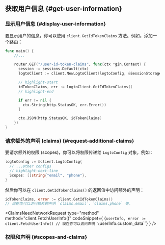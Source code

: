 

## 获取用户信息 \{#get-user-information}

### 显示用户信息 \{#display-user-information}

要显示用户的信息，你可以使用 `client.GetIdTokenClaims` 方法。例如，添加一个路由：

```go title="main.go"
func main() {
    //...

    router.GET("/user-id-token-claims", func(ctx *gin.Context) {
      session := sessions.Default(ctx)
      logtoClient := client.NewLogtoClient(logtoConfig, &SessionStorage{session: session})

      // highlight-start
      idTokenClaims, err := logtoClient.GetIdTokenClaims()
      // highlight-end

      if err != nil {
        ctx.String(http.StatusOK, err.Error())
      }

      ctx.JSON(http.StatusOK, idTokenClaims)
    })
}
```

### 请求额外的声明 (claims) \{#request-additional-claims}

<FindUserInfoMissing method="client.GetIdTokenClaims()" />

<ScopesAndClaimsIntroduction />

要请求额外的权限 (scopes)，你可以将权限传递给 `LogtoConfig` 对象。例如：

```go title="main.go"
logtoConfig := &client.LogtoConfig{
  // ...other configs
  // highlight-next-line
  Scopes: []string{"email", "phone"},
}
```

然后你可以在 `client.GetIdTokenClaims()` 的返回值中访问额外的声明：

```go
idTokenClaims, error := client.GetIdTokenClaims()
// 现在你可以访问额外的声明 `claims.email`，`claims.phone` 等。
```

<ClaimsNeedNetworkRequest
  type="method"
  method="client.FetchUserInfo()"
  codeSnippet={
    <CodeBlock language="go">{`userInfo, error := client.FetchUserInfo()
// 现在你可以访问声明 \`userInfo.custom_data\``}</CodeBlock>
  }
/>

### 权限和声明 \{#scopes-and-claims}

<ScopesAndClaims />

